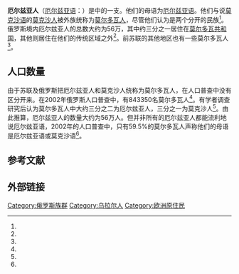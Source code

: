 {{Infobox Ethnic group
| group        = 厄尔兹亚人<br/>{{lang|myv|эрзят}}
| flag         = [[File:Erzya_Flag.svg|border]]
| flag_caption = 厄尔兹亚人的旗帜
| image        = [[File:Erzya_women.jpg|220px]]
| image_caption= 身穿民族服装的厄尔兹亚妇女
| population   = 
| region1      = {{flag|Russia}}
| pop1         = 约56万人
| ref1         = <ref name="perepis2002"/><ref name="Rueter"/>
| region2      = 
| pop2         = 
| ref2         = 
| languages    = [[厄尔兹亚语|厄尔兹亚语]]、[[俄语|俄语]]
| religions    = 
| related      = [[莫克沙人|莫克沙人]]
| footnotes    = 
}}
'''厄尔兹亚人'''（[[厄尔兹亚语|厄尔兹亚语]]：{{lang|myv|эрзят}}）是{{le|芬兰-乌戈尔人|Finno-Ugric peoples}}中{{le|伏尔加芬兰人|Volga Finns}}的一支。他们的母语为[[厄尔兹亚语|厄尔兹亚语]]。他们与说[[莫克沙语|莫克沙语]]的[[莫克沙人|莫克沙人]]被外族统称为[[莫尔多瓦人|莫尔多瓦人]]，尽管他们认为是两个分开的民族<ref name="Kemal"/>。俄罗斯境内厄尔兹亚人的总数大约为56万，其中约三分之一居住在[[莫尔多瓦共和国|莫尔多瓦共和国]]，其他则居住在他们的传统区域之外<ref name="HYY"/>。前苏联的其他地区也有一些莫尔多瓦人<ref name="mashke"/>。

== 人口数量 ==
由于苏联及俄罗斯把厄尔兹亚人和莫克沙人统称为莫尔多瓦人，在人口普查中没有区分开来。在2002年俄罗斯人口普查中，有843350名莫尔多瓦人<ref name="perepis2002"/>。有学者调查研究后认为莫尔多瓦人中大约三分之二为厄尔兹亚人，三分之一为莫克沙人<ref name="Rueter"/>。由此推算，厄尔兹亚人的数量大约为56万人。但并非所有的厄尔兹亚人都能流利地说厄尔兹亚语，2002年的人口普查中，只有59.5%的莫尔多瓦人声称他们的母语是厄尔兹亚语或莫克沙语<ref name="Rueter"/>。

== 参考文献 ==
{{Reflist|30em|refs=
<ref name="Rueter">{{cite web | url = https://journals.openedition.org/efo/1829#bodyftn1 | title = The Erzya Language. Where is it spoken? | author = Rueter, Jack | language = en | publisher = Études finno-ougriennes | date = 2013 | accessdate = 2020-07-30 | archive-date = 2020-08-20 | archive-url = https://web.archive.org/web/20200820170958/https://journals.openedition.org/efo/1829#bodyftn1 | dead-url = no }}</ref>

<ref name="perepis2002">{{cite web | url = http://www.perepis2002.ru/ct/html/TOM_14_24.htm | title = Перепись-2002: Национальный состав населения | language = ru | publisher = perepis2002.ru | accessdate = 2020-07-30 | archive-date = 2011-08-21 | archive-url = https://www.webcitation.org/616Buov3D?url=http://www.perepis2002.ru/ct/html/TOM_14_24.htm | dead-url = no }}</ref>

<ref name="Kemal">{{cite web | url = http://www.suri.ee/inf/erzaen.html | title = Erza We Are! | author = Kemal, Mariz | language = en | publisher = Association of Finno-Ugric Literatures | accessdate = 2020-07-30 | archive-date = 2020-02-17 | archive-url = https://web.archive.org/web/20200217160934/http://www.suri.ee/inf/erzaen.html | dead-url = no }}</ref>

<ref name="HYY">{{cite web | url = http://www.helsinki.fi/hyy/skv/mordva.html | title = Sukukansavaliokunta - Mordvalaiset | language = fi | publisher = Helsingin yliopiston ylioppilaskunta | accessdate = 2020-07-30 | archive-date = 2020-09-21 | archive-url = https://web.archive.org/web/20200921200904/http://www.helsinki.fi/hyy/skv/mordva.html | dead-url = no }}</ref>

<ref name="mashke">{{cite web | url = http://pop-stat.mashke.org/ukraine-ethnic2001.htm | title = Ethnic Composition of Ukraine 2001 | language = en | publisher = pop-stat.mashke.org | accessdate = 2020-07-30 | archive-date = 2017-11-09 | archive-url = https://web.archive.org/web/20171109013639/http://pop-stat.mashke.org/ukraine-ethnic2001.htm | dead-url = no }}</ref>
}}

== 外部链接 ==
{{commonscat|Erzya people|position=left}}

{{Uralic peoples}}
{{俄羅斯民族}}
{{Eastern and Oriental Orthodox Christian ethnic groups}}
{{Authority control}}

[[Category:俄罗斯族群|Category:俄罗斯族群]]
[[Category:乌拉尔人|Category:乌拉尔人]]
[[Category:欧洲原住民|Category:欧洲原住民]]